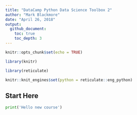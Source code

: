 ```yaml
---
title: "DataCamp Python Data Science Toolbox 2"
author: "Mark Blackmore"
date: "April 26, 2018"
output: 
  github_document:
    toc: true
    toc_depth: 3
---
```


```r
knitr::opts_chunk$set(echo = TRUE)

library(knitr)

library(reticulate)

knitr::knit_engines$set(python = reticulate::eng_python)

```

## Start Here

```python

print('Hello new course')

```


